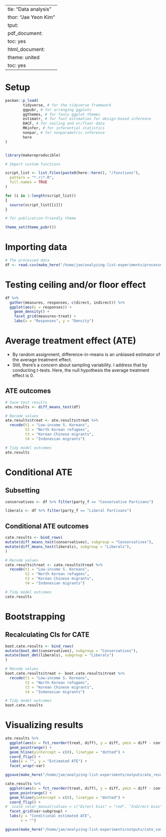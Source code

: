   ---
title: "Data analysis"
author: "Jae Yeon Kim"
output:
  pdf_document:
    toc: yes
  html_document:
    theme: united
    toc: yes
---

# Setup 

```r

pacman::p_load(
        tidyverse, # for the tidyverse framework
        ggpubr, # for arranging ggplots   
        ggthemes, # for fancy ggplot themes
        estimatr, # for fast estimation for design-based inference
        DACF, # for ceiling and or/floor data 
        MKinfer, # for inferential statistics
        nonpar, # for nonparametric inference
        here
)


library(makereproducible)

# Import custom functions

script_list <- list.files(paste0(here::here(), "/functions"),
  pattern = "*.r|*.R",
  full.names = TRUE
)

for (i in 1:length(script_list))
{
  source(script_list[[i]])
}

# for publication-friendly theme

theme_set(theme_pubr())
```

# Importing data

```r

# The processed data 
df <- read.csv(make_here("/home/jae/analyzing-list-experiments/processed_data/processed_survey.csv"))

```
  
# Testing ceiling and/or floor effect 

```r

df %>%
  gather(measures, responses, c(direct, indirect)) %>%
  ggplot(aes(x = responses)) +
    geom_density() +
    facet_grid(measures~treat) +    
    labs(x = "Responses", y = "Density")

```

# Average treatment effect (ATE)

- By random assignment, difference-in-means is an unbiased estimator of the average treatment effect.
- Still, there's a concern about sampling variability. I address that by conducting t-tests. Here, the null hypothesis the average treatment effect is 0.


## ATE outcomes

```r

# Save test results
ate.results <- diff_means_test(df) 

# Recode values 
ate.results$treat <- ate.results$treat %>%
  recode(t1 = "Low-income S. Koreans",
         t2 = "North Korean refugees",
         t3 = "Korean Chinese migrants",
         t4 = "Indonesian migrants")

# Tidy model outcomes 
ate.results

```

# Conditional ATE

## Subsetting

```r

conservatives <- df %>% filter(party_f == "Conservative Partisans")

liberals <- df %>% filter(party_f == "Liberal Partisans")

```

## Conditional ATE outcomes

```r

cate.results <- bind_rows(
mutate(diff_means_test(conservatives), subgroup = "Conservatives"),
mutate(diff_means_test(liberals), subgroup = "Liberals"),
)

# Recode values 
cate.results$treat <- cate.results$treat %>%
  recode(t1 = "Low-income S. Koreans",
         t2 = "North Korean refugees",
         t3 = "Korean Chinese migrants",
         t4 = "Indonesian migrants")

# Tidy model outcomes 
cate.results

```

# Bootstrapping  

## Recalculating CIs for CATE

```r

boot.cate.results <- bind_rows(
mutate(boot_dmt(conservatives), subgroup = "Conservatives"),
mutate(boot_dmt(liberals), subgroup = "Liberals")
)

# Recode values 
boot.cate.results$treat <- boot.cate.results$treat %>%
  recode(t1 = "Low-income S. Koreans",
         t2 = "North Korean refugees",
         t3 = "Korean Chinese migrants",
         t4 = "Indonesian migrants")

# Tidy model outcomes 
boot.cate.results

```

# Visualizing results 

```r

ate.results %>%
  ggplot(aes(x = fct_reorder(treat, diff), y = diff, ymin = diff - conf, ymax = diff + conf)) +
  geom_pointrange() +
  geom_hline(yintercept = c(0), linetype = "dotted") +
  coord_flip() + 
  labs(x = "", y = "Estimated ATE") +
  facet_wrap(~var)

ggsave(make_here("/home/jae/analyzing-list-experiments/outputs/ate_results_plot.png"))

````

```r
cate.results %>%
  ggplot(aes(x = fct_reorder(treat, diff), y = diff, ymin = diff - conf, ymax = diff + conf)) +
  geom_pointrange() +
  geom_hline(yintercept = c(0), linetype = "dotted") +
  coord_flip() +
#  scale_color_manual(values = c("Direct bias" = "red", "Indirect bias" = "blue")) +
  facet_grid(var~subgroup) +
  labs(y = "Conditional estimated ATE",
       x = "") 

ggsave(make_here("/home/jae/analyzing-list-experiments/outputs/cate_comparison_plot.png"))
```